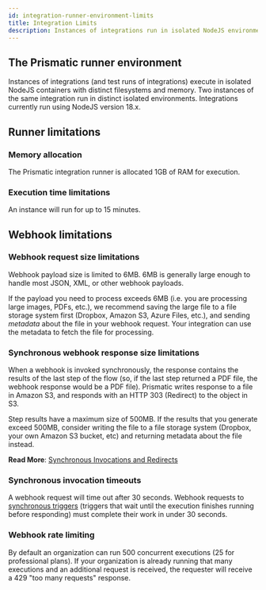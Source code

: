 ```yaml
---
id: integration-runner-environment-limits
title: Integration Limits
description: Instances of integrations run in isolated NodeJS environments. This page details those environments along with execution limits.
---
```


## The Prismatic runner environment

Instances of integrations (and test runs of integrations) execute in isolated NodeJS containers with distinct filesystems and memory.
Two instances of the same integration run in distinct isolated environments.
Integrations currently run using NodeJS version 18.x.

## Runner limitations

### Memory allocation

The Prismatic integration runner is allocated 1GB of RAM for execution.

### Execution time limitations

An instance will run for up to 15 minutes.

## Webhook limitations

### Webhook request size limitations

Webhook payload size is limited to 6MB.
6MB is generally large enough to handle most JSON, XML, or other webhook payloads.

If the payload you need to process exceeds 6MB (i.e. you are processing large images, PDFs, etc.), we recommend saving the large file to a file storage system first (Dropbox, Amazon S3, Azure Files, etc.), and sending _metadata_ about the file in your webhook request.
Your integration can use the metadata to fetch the file for processing.

### Synchronous webhook response size limitations

When a webhook is invoked synchronously, the response contains the results of the last step of the flow (so, if the last step returned a PDF file, the webhook response would be a PDF file).
Prismatic writes response to a file in Amazon S3, and responds with an HTTP 303 (Redirect) to the object in S3.

Step results have a maximum size of 500MB.
If the results that you generate exceed 500MB, consider writing the file to a file storage system (Dropbox, your own Amazon S3 bucket, etc) and returning metadata about the file instead.

**Read More**: [Synchronous Invocations and Redirects](integration-triggers.mdx#synchronous-invocations-and-redirects)

### Synchronous invocation timeouts

A webhook request will time out after 30 seconds.
Webhook requests to [synchronous triggers](integration-triggers.mdx/#synchronous-and-asynchronous-integrations) (triggers that wait until the execution finishes running before responding) must complete their work in under 30 seconds.

### Webhook rate limiting

By default an organization can run 500 concurrent executions (25 for professional plans).
If your organization is already running that many executions and an additional request is received, the requester will receive a 429 "too many requests" response.
